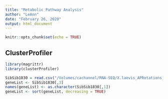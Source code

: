 ```yaml
---
title: "Metabolic Pathway Analysis"
author: "LeAnn"
date: "February 26, 2020"
output: html_document
---
```


```r
knitr::opts_chunk$set(echo = TRUE)
```

## ClusterProfiler

```r
library(magrittr)
library(clusterProfiler)
```

```r
SibSib1830 = read.csv("/Volumes/cachannel/RNA-SEQ/X.laevis_APRotations_RNA-Seq/Differential_expression/180122_DESeq2_Output/180505_DESeq2_Output/TimeComparison/SDE_only/Sib_Sib_st18_st30_DESeq2.csv_SDE_only.csv")
geneList <- SibSib1830[,3]
names(geneList) <- as.character(SibSib1830[,1])
geneList <- sort(geneList, decreasing = TRUE)
```


